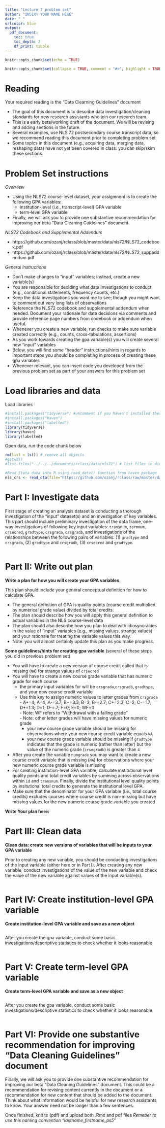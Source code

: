 ```yaml
---
title: "Lecture 7 problem set"
author: "INSERT YOUR NAME HERE"
date: " "
urlcolor: blue
output: 
  pdf_document:
    toc: true 
    toc_depth: 2 
    df_print: tibble 
---
```


```r
knitr::opts_chunk$set(echo = TRUE)
```

```r
knitr::opts_chunk$set(collapse = TRUE, comment = "#>", highlight = TRUE)
```

# Reading

Your required reading is the "Data Clearning Guidelines" document

- The goal of this document is to describe data investigation/cleaning standards for new research assistants who join our research team.
- This is a early beta/working draft of the document. We will be revising and adding sections in the future.
- Several examples, use NLS 72 postsecondary course transcript data, so we recommend reading this document prior to completing problem set
- Some topics in this document (e.g., acquiring data, merging data, reshaping data) have not yet been covered in class. you can skip/skim these sections.

# Problem Set instructions  

_Overview_

- Using the NLS72 course-level dataset, your assigmnent is to create the following GPA variables:
    - institution-level (i.e., transcript-level) GPA variable
    - term-level GPA variable
- Finally, we will ask you to provide one substantive recommendation for improving our beta "Data Cleaning Guidelines" document.

_NLS72 Codebook and Supplemental Addendum_

- https://github.com/ozanj/rclass/blob/master/data/nls72/NLS72_codebook.pdf
- https://github.com/ozanj/rclass/blob/master/data/nls72/NLS72_suppaddendum.pdf


_General Instructions_


- Don't make changes to "input" variables; instead, create a new variable(s)
- You are responsible for deciding what data investigations to conduct (e.g., conditional statements, frequency counts, etc.)
- Keep the data investigations you want me to see; though you might want to comment out very long lists of observations
- Reference the NLS72 codebook and supplemental addendum when needed. Document your rationale for data decisions via comments and provide reference page numbers from codebook or addendum when useful.
- Whenever you create a new variable, run checks to make sure variable created correctly (e.g., counts, cross-tabulations, assertions)
- As you work towards creating the gpa variable(s) you will create several new "input" variables
- Below, you will find some "header" instructions/hints in regards to important steps you should be completing in process of creating these gpa variables
- Whenever relevant, you can insert code you developed from the previous problem set as part of your answers for this problem set

# Load libraries and data

Load libraries
```r
#install.packages("tidyverse") #uncomment if you haven't installed these packaged
#install.packages("haven")
#install.packages("labelled")
library(tidyverse)
library(haven)
library(labelled)
```

Open data, run the code chunk below
```r
rm(list = ls()) # remove all objects
#getwd()
#list.files("../../../documents/rclass/data/nls72") # list files in directory w/ NLS data

#Read Stata data into R using read_data() function from haven package
nls_crs <- read_dta(file="https://github.com/ozanj/rclass/raw/master/data/nls72/nls72petscrs_v2.dta", encoding=NULL)
```


# Part I: Investigate data

First stage of creating an analysis dataset is conducting a thorough investigation of the "input" dataset(s) and an investigation of key variables. This part should include preliminary investigation of the data frame, one-way investigations of following key input variables: `transnum`, `termnum`, `crsecred`, `gradtype`, `crsgrada`, `crsgradb`, and investigations of the relationships between the following pairs of variables: (1) `gradtype` and `crsgrada`, (2) `gradtype` and `crsgradb`, (3) `crsecred` and `gradtype`. 

```r

```


# Part II:  Write out plan

__Write a plan for how you will create your GPA variables__

This plan should include your general conceptual definition for how to calculate GPA.  

- The general definition of GPA is quality points (course credit multiplied by numerical grade value) divided by total credits.  
- The plan should describe how you will apply this general definition to actual variables in the NLS course-level data  
- The plan should also describe how you plan to deal with idiosyncracies in the value of "input" variables (e.g., missing values, strange values) and your rationale for treating the variable values this way.  
- Note: you will almost certainly update this plan as you make progress.  

__Some guidelines/hints for creating gpa variable__  (several of these steps you did in previous problem set)

- You will have to create a new version of course credit called that is missing (`NA`) for strange values of `crsecred`
- You will have to create a new course grade variable that has numeric grade for each course
    - the primary input variables for will be `crsgrada`,`crsgradb`, `gradtype`, and your new course credit variable
    - Use this key to assign numeric values to letter grades from `crsgrada`
		  	- A+=4; A=4; A-=3.7; B+=3.3; B=3; B-=2.7; C+=2.3; C=2; C-=1.7; D+=1.3; D=1; D-=.7; F=0; E=0; WF=0  
			  - Note: WF refers to "Withdrawal with a failing grade"  
			  - Note: other letter grades will have missing values for numeric grade
		- your new course grade variable should be missing for observations where your new course credit variable equals `NA`
		- your new course grade variable should be missing if `gradtype` indicates that the grade is numeric (rather than letter) but the value of the numeric grade (`crsegradb`) is greater than `4`
- After you create the variable `numgrade` you may want to create a new course credit variable that is missing (`NA`) for observations where your new numeric course grade variable is missing
- For creating institution-level GPA variable, calculate institutional level quality points and total credit variables by summing across observations within `id` and `transnum`. Finally, divide the institutional level quality points by insitutional total credits to generate the institutional level GPA.
- Make sure that the denominator for your GPA variable (i.e., total course credits) excludes courses where course credit is non-missing but have missing values for the new numeric course grade variable you created



__Write Your plan here:__  
  
    
      
      

# Part III: Clean data

__Clean data: create new versions of variables that will be inputs to your GPA variable__  

Prior to creating any new variable, you should be conducting investigations of the input variable (either here or in Part I). After creating any new variable, conduct investigations of the value of the new variable and check the value of the new variable against values of the input variable(s). 

```r

```


# Part IV: Create institution-level GPA variable 
__Create institution-level GPA variable and save as a new object__
```r

```

After you create the gpa variable, conduct some basic investigations/descriptive statistics to check whether it looks reasonable
```r

```



# Part V: Create term-level GPA variable

__Create term-level GPA variable and save as a new object__
```r

```

After you create the gpa variable, conduct some basic investigations/descriptive statistics to check whether it looks reasonable
```r

```


# Part VI: Provide one substantive recommendation for improving "Data Cleaning Guidelines" document

Finally, we will ask you to provide one substantive recommendation for improving our beta "Data Cleaning Guidelines" document. This could be a recommendation for revising content currently in the document or a recommendation for new content that should be added to the document. Think about what information would be helpful for new research assistants to know. Your answer need not be longer than a few sentences.

Once finished, knit to (pdf) and upload both .Rmd and pdf files
*Remeber to use this naming convention "lastname_firstname_ps5"*



